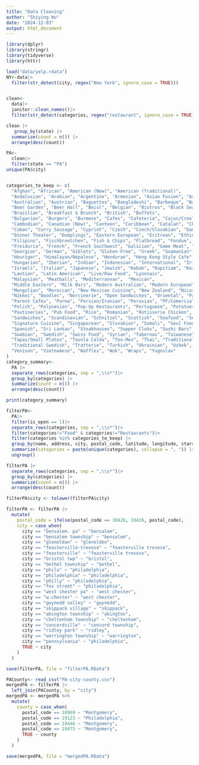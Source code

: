 ```yaml
---
title: "Data Cleaning"
author: "Shiying Wu"
date: "2024-12-03"
output: html_document
---
```


```r
library(dplyr)
library(stringr)
library(tidyverse)
library(httr)  
```
```r
load("data/yelp.rdata")
NY<-data|>
  filter(str_detect(city, regex("New York", ignore_case = TRUE)))


clean<-
  data|>
  janitor::clean_names()|>
  filter(str_detect(categories, regex("restaurant", ignore_case = TRUE))) 

clean |>
   group_by(state) |>
  summarize(count = n()) |>
  arrange(desc(count))

PA<-
  clean|>
  filter(state == "PA") 
unique(PA$city)


categories_to_keep <- c(
  "Afghan", "African", "American (New)", "American (Traditional)", 
  "Andalusian", "Arabian", "Argentine", "Armenian", "Asian Fusion", "Asturian", 
  "Australian", "Austrian", "Baguettes", "Bangladeshi", "Barbeque", "Basque", "Bavarian", 
  "Beer Garden", "Beer Hall", "Beisl", "Belgian", "Bistros", "Black Sea", "Brasseries", 
  "Brazilian", "Breakfast & Brunch", "British", "Buffets", 
  "Bulgarian", "Burgers", "Burmese", "Cafes", "Cafeteria", "Cajun/Creole", 
  "Cambodian", "Canadian (New)", "Canteen", "Caribbean", "Catalan", "Cheesesteaks", "Chicken Shop", "Chicken Wings", "Chilean", "Chinese", "Comfort Food", "Corsican", "Creperies", 
  "Cuban", "Curry Sausage", "Cypriot", "Czech", "Czech/Slovakian", "Danish", "Delis", "Diners", 
  "Dinner Theater", "Dumplings", "Eastern European", "Eritrean", "Ethiopian", "Fast Food", 
  "Filipino", "Fischbroetchen", "Fish & Chips", "Flatbread", "Fondue", "Food Court", "Food Stands", 
  "Freiduria", "French", "French Southwest", "Galician", "Game Meat", "Gastropubs", 
  "Georgian", "German", "Giblets", "Gluten-Free", "Greek", "Guamanian", "Halal", "Hawaiian", 
  "Heuriger", "Himalayan/Nepalese", "Honduran", "Hong Kong Style Cafe", "Hot Dogs", "Hot Pot", 
  "Hungarian", "Iberian", "Indian", "Indonesian", "International", "Irish", "Island Pub", 
  "Israeli", "Italian", "Japanese", "Jewish", "Kebab", "Kopitiam", "Korean", "Kosher", "Kurdish", "Laos", 
  "Laotian", "Latin American", "Live/Raw Food", "Lyonnais", 
  "Malaysian", "Meatballs", "Mediterranean",  "Mexican",
  "Middle Eastern", "Milk Bars", "Modern Australian", "Modern European", 
  "Mongolian", "Moroccan", "New Mexican Cuisine", "New Zealand", "Nicaraguan", "Night Food", 
  "Nikkei", "Noodles", "Norcinerie", "Open Sandwiches", "Oriental", "Pakistani", "Pan Asian", 
  "Parent Cafes", "Parma", "Persian/Iranian", "Peruvian", "PF/Comercial", "Pita", "Pizza", 
  "Polish", "Polynesian", "Pop-Up Restaurants", "Portuguese", "Potatoes", 
  "Poutineries", "Pub Food", "Rice", "Romanian", "Rotisserie Chicken", "Russian", "Salad", 
  "Sandwiches", "Scandinavian", "Schnitzel", "Scottish", "Seafood", "Serbo Croatian", 
  "Signature Cuisine", "Singaporean", "Slovakian", "Somali", "Soul Food", "Soup", "Southern", 
  "Spanish", "Sri Lankan", "Steakhouses", "Supper Clubs", "Sushi Bars", 
  "Swabian", "Swedish", "Swiss Food", "Syrian", "Tabernas", "Taiwanese", "Tapas Bars", 
  "Tapas/Small Plates", "Tavola Calda", "Tex-Mex", "Thai", "Traditional Norwegian", 
  "Traditional Swedish", "Trattorie", "Turkish", "Ukrainian", "Uzbek", "Vegan", "Vegetarian", 
  "Venison", "Vietnamese", "Waffles", "Wok", "Wraps", "Yugoslav"
)
category_summary<-
  PA |>
  separate_rows(categories, sep = ",\\s*")|>
  group_by(categories) |>
  summarize(count = n()) |>
  arrange(desc(count))

print(category_summary)

filterPA<-
  PA|>
  filter(is_open == 1)|>
  separate_rows(categories, sep = ",\\s*")|>
  filter(categories!="Food" & categories!="Restaurants")|>
  filter(categories %in% categories_to_keep) |>
  group_by(name, address, city, postal_code, latitude, longitude, stars, review_count, attributes, hours) |>  
  summarize(categories = paste(unique(categories), collapse = ", ")) |> 
  ungroup()

filterPA |>
  separate_rows(categories, sep = ",\\s*")|>
  group_by(categories) |>
  summarize(count = n()) |>
  arrange(desc(count))

filterPA$city <- tolower(filterPA$city)

filterPA <- filterPA |>
  mutate(
    postal_code = ifelse(postal_code == 10426, 19426, postal_code),
    city = case_when(
      city == "bensalem. pa" ~ "bensalem",
      city == "bensalem township" ~ "bensalem",
      city == "glenoldan" ~ "glenolden",
      city == "feasterville-trevose" ~ "feasterville trevose",
      city == "feasterville" ~ "feasterville trevose",
      city == "bristol twp" ~ "bristol",
      city == "bethel township" ~ "bethel",
      city == "phila" ~ "philadelphia",
      city == "philadelphia" ~ "philadelphia",
      city == "philly" ~ "philadelphia",
      city == "fox street" ~ "philadelphia",
      city == "west chester pa" ~ "west chester",
      city == "w.chester" ~ "west chester",
      city == "gwynedd valley" ~ "gwynedd",
      city == "skippack village" ~ "skippack",
      city == "abington township" ~ "abington",
      city == "cheltenham township" ~ "cheltenham",
      city == "concordville" ~ "concord township",
      city == "ridley park" ~ "ridley",
      city == "warrington township" ~ "warrington",
      city == "pennsylvania" ~ "philadelphia",
      TRUE ~ city  
    )
  )

save(filterPA, file = "filterPA.RData")
```
```r
PACounty<- read_csv("PA-city-county.csv")
mergedPA <- filterPA |>
  left_join(PACounty, by = "city")
mergedPA <- mergedPA %>%
  mutate(
    county = case_when(
      postal_code == 18969 ~ "Montgomery",
      postal_code == 19123 ~ "Philadelphia",
      postal_code == 19446 ~ "Montgomery",
      postal_code == 19473 ~ "Montgomery",
      TRUE ~ county 
    )
  )

save(mergedPA, file = "mergedPA.RData")

```
